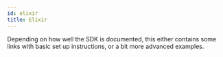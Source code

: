 ```yaml
---
id: elixir
title: Elixir
---
```


Depending on how well the SDK is documented, this either contains some links with basic set up instructions,
or a bit more advanced examples.
